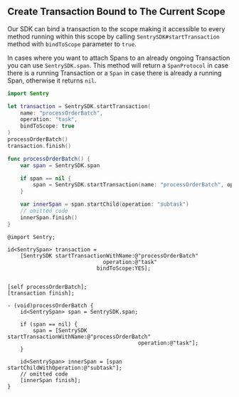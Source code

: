 ## Create Transaction Bound to The Current Scope

Our SDK can bind a transaction to the scope making it accessible to every method running within this scope by calling `SentrySDK#startTransaction` method with `bindToScope` parameter to `true`.

In cases where you want to attach Spans to an already ongoing Transaction you can use `SentrySDK.span`. This method will return a `SpanProtocol` in case there is a running Transaction or a `Span` in case there is already a running Span, otherwise it returns `nil`.

```swift {tabTitle:Swift}
import Sentry

let transaction = SentrySDK.startTransaction(
    name: "processOrderBatch",
    operation: "task",
    bindToScope: true
)
processOrderBatch()
transaction.finish()

func processOrderBatch() {
    var span = SentrySDK.span

    if span == nil {
        span = SentrySDK.startTransaction(name: "processOrderBatch", operation: "task")
    }

    var innerSpan = span.startChild(operation: "subtask")
    // omitted code
    innerSpan.finish()
}
```

```objc {tabTitle:Objective-C}
@import Sentry;

id<SentrySpan> transaction =
    [SentrySDK startTransactionWithName:@"processOrderBatch"
                              operation:@"task"
                            bindToScope:YES];


[self processOrderBatch];
[transaction finish];

- (void)processOrderBatch {
    id<SentrySpan> span = SentrySDK.span;

    if (span == nil) {
        span = [SentrySDK startTransactionWithName:@"processOrderBatch"
                                         operation:@"task"];
    }

    id<SentrySpan> innerSpan = [span startChildWithOperation:@"subtask"];
    // omitted code
    [innerSpan finish];
}
```
